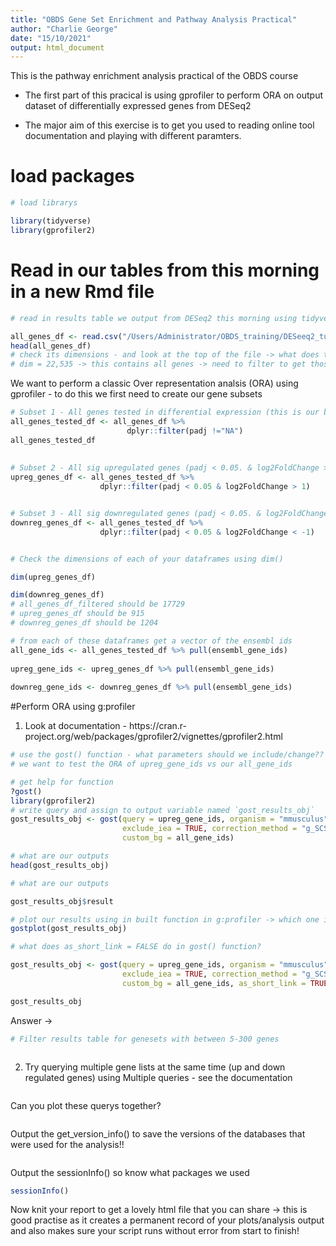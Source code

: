 ```yaml
---
title: "OBDS Gene Set Enrichment and Pathway Analysis Practical"
author: "Charlie George"
date: "15/10/2021"
output: html_document
---
```


This is the pathway enrichment analysis practical of the OBDS course

- The first part of this pracical is using gprofiler to perform ORA on output dataset of differentially expressed genes from DESeq2

- The major aim of this exercise is to get you used to reading online tool documentation and playing with different paramters.

# load packages 
```r
# load librarys

library(tidyverse)
library(gprofiler2)
```


# Read in our tables from this morning in a new Rmd file
```r
# read in results table we output from DESeq2 this morning using tidyverse read_csv()

all_genes_df <- read.csv("/Users/Administrator/OBDS_training/DESeeq2_tutorial/CD8_vs_CD4_DE_results_lfcshrinkage.csv")
head(all_genes_df)
# check its dimensions - and look at the top of the file -> what does this tell us about our table? 
# dim = 22,535 -> this contains all genes -> need to filter to get those tested 

```

We want to perform a classic Over representation analsis (ORA) using gprofiler - to do this we first need to create our gene subsets 

```r

# Subset 1 - All genes tested in differential expression (this is our background/control gene list) - i.e. remove padj == NA 
all_genes_tested_df <- all_genes_df %>% 
                          dplyr::filter(padj !="NA")
all_genes_tested_df
  
  
# Subset 2 - All sig upregulated genes (padj < 0.05. & log2FoldChange > 1)
upreg_genes_df <- all_genes_tested_df %>% 
                    dplyr::filter(padj < 0.05 & log2FoldChange > 1)


# Subset 3 - All sig downregulated genes (padj < 0.05. & log2FoldChange < 1)
downreg_genes_df <- all_genes_tested_df %>% 
                    dplyr::filter(padj < 0.05 & log2FoldChange < -1)


# Check the dimensions of each of your dataframes using dim()

dim(upreg_genes_df)

dim(downreg_genes_df)
# all_genes_df_filtered should be 17729
# upreg_genes_df should be 915
# downreg_genes_df should be 1204

```


```r
# from each of these dataframes get a vector of the ensembl ids 
all_gene_ids <- all_genes_tested_df %>% pull(ensembl_gene_ids)
    
upreg_gene_ids <- upreg_genes_df %>% pull(ensembl_gene_ids)
    
downreg_gene_ids <- downreg_genes_df %>% pull(ensembl_gene_ids)
```

#Perform ORA using g:profiler 

1. Look at documentation - https://cran.r-project.org/web/packages/gprofiler2/vignettes/gprofiler2.html
```r
# use the gost() function - what parameters should we include/change??
# we want to test the ORA of upreg_gene_ids vs our all_gene_ids

# get help for function
?gost() 
library(gprofiler2)
# write query and assign to output variable named `gost_results_obj`
gost_results_obj <- gost(query = upreg_gene_ids, organism = "mmusculus",
                         exclude_iea = TRUE, correction_method = "g_SCS",
                         custom_bg = all_gene_ids)

# what are our outputs  
head(gost_results_obj)

# what are our outputs  

gost_results_obj$result
```

```r
# plot our results using in built function in g:profiler -> which one is it? 
gostplot(gost_results_obj)
```

```r
# what does as_short_link = FALSE do in gost() function? 

gost_results_obj <- gost(query = upreg_gene_ids, organism = "mmusculus",
                         exclude_iea = TRUE, correction_method = "g_SCS",
                         custom_bg = all_gene_ids, as_short_link = TRUE)

gost_results_obj
```

Answer -> 

```r
# Filter results table for genesets with between 5-300 genes 



```


2. Try querying multiple gene lists at the same time (up and down regulated genes) using Multiple queries - see the documentation 

```r

```

Can you plot these querys together?

```r


```

Output the get_version_info() to save the versions of the databases that were used for the analysis!! 
```r

```

Output the sessionInfo() so know what packages we used
```r
sessionInfo()

```

Now knit your report to get a lovely html file that you can share -> this is good practise as it creates a permanent record of your plots/analysis output and also makes sure your script runs without error from start to finish! 